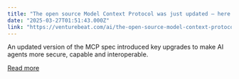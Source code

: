 ```yaml
---
title: "The open source Model Context Protocol was just updated — here’s why it’s a big deal"
date: "2025-03-27T01:51:43.000Z"
link: "https://venturebeat.com/ai/the-open-source-model-context-protocol-was-just-updated-heres-why-its-a-big-deal/"
---
```


An updated version of the MCP spec introduced key upgrades to make AI agents more secure, capable and interoperable.

[Read more](https://venturebeat.com/ai/the-open-source-model-context-protocol-was-just-updated-heres-why-its-a-big-deal/)

